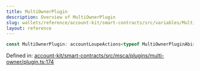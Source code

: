 ```yaml
---
title: MultiOwnerPlugin
description: Overview of MultiOwnerPlugin
slug: wallets/reference/account-kit/smart-contracts/src/variables/MultiOwnerPlugin
layout: reference
---
```


```ts
const MultiOwnerPlugin: accountLoupeActions<typeof MultiOwnerPluginAbi>;
```

Defined in: [account-kit/smart-contracts/src/msca/plugins/multi-owner/plugin.ts:174](https://github.com/alchemyplatform/aa-sdk/blob/4987bdd63823427c48ec21401b71fa3cfc2d0675/account-kit/smart-contracts/src/msca/plugins/multi-owner/plugin.ts#L174)
